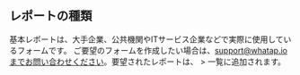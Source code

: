 ## レポートの種類

基本レポートは、大手企業、公共機関やITサービス企業などで実際に使用しているフォームです。 ご要望のフォームを作成したい場合は、support@whatap.ioまでお問い合わせください。要望されたレポートは、<Cmdname sid="side_reportStat" className="uitext" /> &gt; <Cmdname sid="side_report" className="uitext" />一覧に追加されます。
